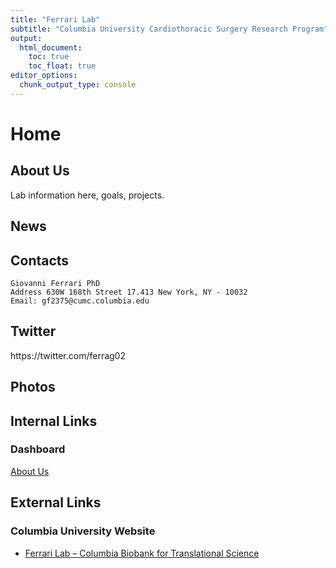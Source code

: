 ```yaml
---
title: "Ferrari Lab"
subtitle: "Columbia University Cardiothoracic Surgery Research Program"
output: 
  html_document:
    toc: true
    toc_float: true
editor_options: 
  chunk_output_type: console
---
```


# Home

## About Us

Lab information here, goals, projects.

## News

## Contacts	
	Giovanni Ferrari PhD
	Address 630W 168th Street 17.413 New York, NY - 10032
	Email: gf2375@cumc.columbia.edu
	
## Twitter 
https://twitter.com/ferrag02


## Photos 

<center>

</center>


## Internal Links
### Dashboard

[About Us](about.html)


## External Links

### Columbia University Website

* [Ferrari Lab – Columbia Biobank for Translational Science](https://columbiasurgery.org/research/ferrari-lab)

